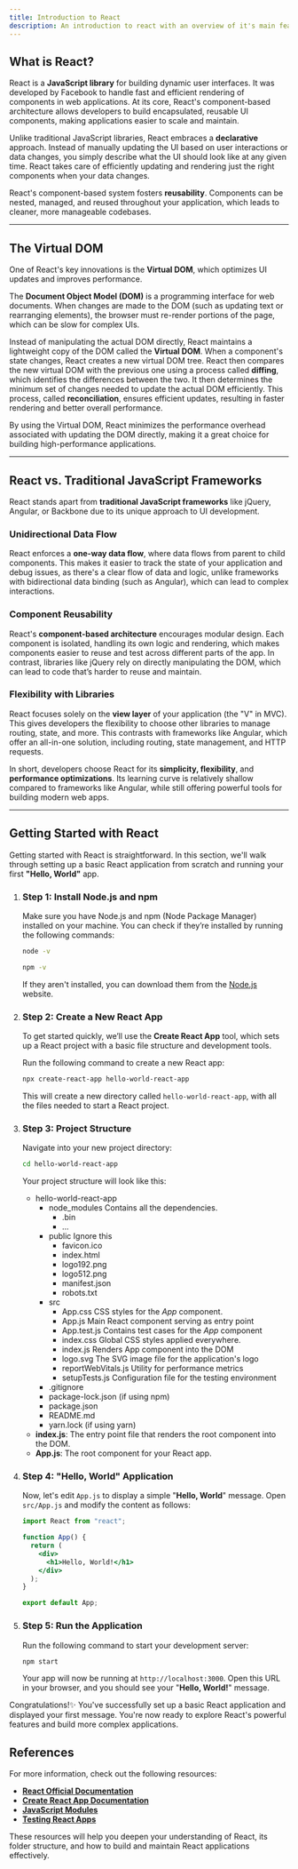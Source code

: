 ```yaml
---
title: Introduction to React
description: An introduction to react with an overview of it's main features and how to start a new project
---
```



## What is React?

React is a **JavaScript library** for building dynamic user interfaces. It was developed by Facebook to handle fast and efficient rendering of components in web applications. At its core, React's component-based architecture allows developers to build encapsulated, reusable UI components, making applications easier to scale and maintain.

Unlike traditional JavaScript libraries, React embraces a **declarative** approach. Instead of manually updating the UI based on user interactions or data changes, you simply describe what the UI should look like at any given time. React takes care of efficiently updating and rendering just the right components when your data changes.

React's component-based system fosters **reusability**. Components can be nested, managed, and reused throughout your application, which leads to cleaner, more manageable codebases.

---

## The Virtual DOM

One of React's key innovations is the **Virtual DOM**, which optimizes UI updates and improves performance.

The **Document Object Model (DOM)** is a programming interface for web documents. When changes are made to the DOM (such as updating text or rearranging elements), the browser must re-render portions of the page, which can be slow for complex UIs.

Instead of manipulating the actual DOM directly, React maintains a lightweight copy of the DOM called the **Virtual DOM**. When a component's state changes, React creates a new virtual DOM tree. React then compares the new virtual DOM with the previous one using a process called **diffing**, which identifies the differences between the two. It then determines the minimum set of changes needed to update the actual DOM efficiently. This process, called **reconciliation**, ensures efficient updates, resulting in faster rendering and better overall performance.

By using the Virtual DOM, React minimizes the performance overhead associated with updating the DOM directly, making it a great choice for building high-performance applications.

---

## React vs. Traditional JavaScript Frameworks

React stands apart from **traditional JavaScript frameworks** like jQuery, Angular, or Backbone due to its unique approach to UI development.

### **Unidirectional Data Flow**

React enforces a **one-way data flow**, where data flows from parent to child components. This makes it easier to track the state of your application and debug issues, as there's a clear flow of data and logic, unlike frameworks with bidirectional data binding (such as Angular), which can lead to complex interactions.

### **Component Reusability**

React's **component-based architecture** encourages modular design. Each component is isolated, handling its own logic and rendering, which makes components easier to reuse and test across different parts of the app. In contrast, libraries like jQuery rely on directly manipulating the DOM, which can lead to code that’s harder to reuse and maintain.

### **Flexibility with Libraries**

React focuses solely on the **view layer** of your application (the "V" in MVC). This gives developers the flexibility to choose other libraries to manage routing, state, and more. This contrasts with frameworks like Angular, which offer an all-in-one solution, including routing, state management, and HTTP requests.

In short, developers choose React for its **simplicity, flexibility**, and **performance optimizations**. Its learning curve is relatively shallow compared to frameworks like Angular, while still offering powerful tools for building modern web apps.

---

## Getting Started with React

Getting started with React is straightforward. In this section, we'll walk through setting up a basic React application from scratch and running your first **"Hello, World"** app.

<Steps>

1. ### **Step 1: Install Node.js and npm**

   Make sure you have Node.js and npm (Node Package Manager) installed on your machine. You can check if they’re installed by running the following commands:

   ```bash
   node -v
   ```

   ```bash
   npm -v
   ```

   If they aren't installed, you can download them from the [Node.js](https://nodejs.org) website.

2. ### **Step 2: Create a New React App**

   To get started quickly, we’ll use the **Create React App** tool, which sets up a React project with a basic file structure and development tools.

   Run the following command to create a new React app:

   ```bash
   npx create-react-app hello-world-react-app
   ```

   This will create a new directory called `hello-world-react-app`, with all the files needed to start a React project.

3. ### **Step 3: Project Structure**

   Navigate into your new project directory:

   ```bash
   cd hello-world-react-app
   ```

   Your project structure will look like this:

   <FileTree>

   - hello-world-react-app
     - node_modules Contains all the dependencies.
       - .bin
       - ...
     - public Ignore this
       - favicon.ico
       - index.html
       - logo192.png
       - logo512.png
       - manifest.json
       - robots.txt
     - src
       - App.css CSS styles for the _App_ component.
       - App.js Main React component serving as entry point
       - App.test.js Contains test cases for the _App_ component
       - index.css Global CSS styles applied everywhere.
       - index.js Renders App component into the DOM
       - logo.svg The SVG image file for the application's logo
       - reportWebVitals.js Utility for performance metrics
       - setupTests.js Configuration file for the testing environment
     - .gitignore
     - package-lock.json (if using npm)
     - package.json
     - README.md
     - yarn.lock (if using yarn)

   </FileTree>

   - **index.js**: The entry point file that renders the root component into the DOM.
   - **App.js**: The root component for your React app.

4. ### **Step 4: "Hello, World" Application**

   Now, let's edit `App.js` to display a simple "**Hello, World**" message. Open `src/App.js` and modify the content as follows:

   ```jsx
   import React from "react";

   function App() {
     return (
       <div>
         <h1>Hello, World!</h1>
       </div>
     );
   }

   export default App;
   ```

5. ### **Step 5: Run the Application**

   Run the following command to start your development server:

   ```bash
   npm start
   ```

   Your app will now be running at `http://localhost:3000`. Open this URL in your browser, and you should see your "**Hello, World!**" message.

</Steps>

Congratulations!✨ You've successfully set up a basic React application and displayed your first message. You're now ready to explore React's powerful features and build more complex applications.

## References

For more information, check out the following resources:

- **[React Official Documentation](https://react.dev/learn)**
- **[Create React App Documentation](https://create-react-app.dev/docs/getting-started/)**
- **[JavaScript Modules](https://developer.mozilla.org/en-US/docs/Web/JavaScript/Guide/Modules)**
- **[Testing React Apps](https://create-react-app.dev/docs/running-tests/)**

These resources will help you deepen your understanding of React, its folder structure, and how to build and maintain React applications effectively.
